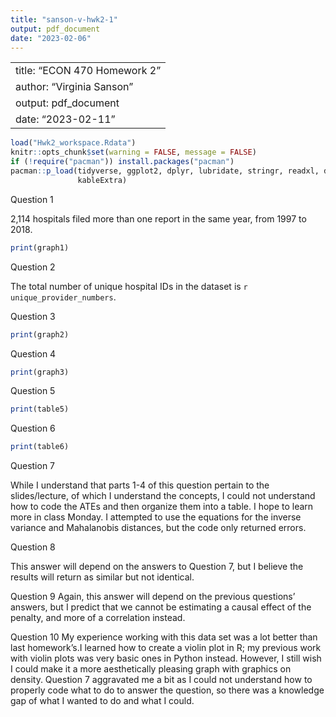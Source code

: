 ```yaml
---
title: "sanson-v-hwk2-1"
output: pdf_document
date: "2023-02-06"
---
```

---
title: "ECON 470 Homework 2"
author: "Virginia Sanson"
output: pdf_document
date: "2023-02-11"
---

```r
load("Hwk2_workspace.Rdata")
knitr::opts_chunk$set(warning = FALSE, message = FALSE) 
if (!require("pacman")) install.packages("pacman")
pacman::p_load(tidyverse, ggplot2, dplyr, lubridate, stringr, readxl, data.table, gdata, scales,
               kableExtra)
```

\vspace{.2in}
\noindent Question 1

2,114 hospitals filed more than one report in the same year, from 1997 to 2018. 

```r

print(graph1)

```
\vspace{.2in}
\noindent Question 2

The total number of unique hospital IDs in the dataset is `r unique_provider_numbers`. 


\vspace{1.5in}
\noindent Question 3

```r

print(graph2)

```

\noindent Question 4
```r

print(graph3)

```

\vspace{.2in}
\noindent Question 5
```r

print(table5)

```

\vspace{.2in}
\noindent Question 6

```r

print(table6)

```

\vspace{.2in}
\noindent Question 7


While I understand that parts 1-4 of this question pertain to the slides/lecture, of which I understand the concepts, I could not understand how to code the ATEs and then organize them into a table. I hope to learn more in class Monday. I attempted to use the equations for the inverse variance and Mahalanobis distances, but the code only returned errors. 

\vspace{.2in}
\noindent Question 8

This answer will depend on the answers to Question 7, but I believe the results will return as similar but not identical. 

\vspace{.2in}
\noindent Question 9
Again, this answer will depend on the previous questions' answers, but I predict that we cannot be estimating a causal effect of the penalty, and more of a correlation instead.

\vspace{.2in}
\noindent Question 10
My experience working with this data set was a lot better than last homework's.I learned how to create a violin plot in R; my previous work with violin plots was very basic ones in Python instead. However, I still wish I could make it a more aesthetically pleasing graph with graphics on density. Question 7 aggravated me a bit as I could not understand how to properly code what to do to answer the question, so there was a knowledge gap of what I wanted to do and what I could. 




